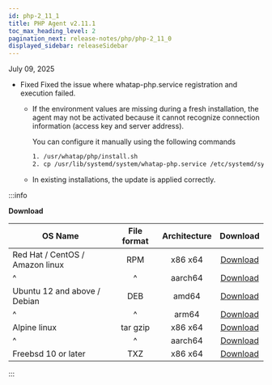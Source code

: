 ```yaml
---
id: php-2_11_1
title: PHP Agent v2.11.1
toc_max_heading_level: 2
pagination_next: release-notes/php/php-2_11_0
displayed_sidebar: releaseSidebar
---
```


July 09, 2025

- <Status priority='0'>Fixed</Status> Fixed the issue where whatap-php.service registration and execution failed.

  - If the environment values are missing during a fresh installation, the agent may not be activated because it cannot recognize connection information (access key and server address).

    You can configure it manually using the following commands

    ```bash title='php command'
    1. /usr/whatap/php/install.sh
    2. cp /usr/lib/systemd/system/whatap-php.service /etc/systemd/system/whatap-php.service
    ```

  - In existing installations, the update is applied correctly.
  
:::info

**Download**

| OS Name                         | File format | Architecture |                                      Download                                     |
| ------------------------------- | :---------: | :----------: | :-------------------------------------------------------------------------------: |
| Red Hat / CentOS / Amazon linux |     RPM     |    x86 x64   |  [Download](https://repo.whatap.io/centos/6/x86_64/whatap-php-2.11-1.x86_64.rpm)  |
| \^                              |      \^     |    aarch64   | [Download](https://repo.whatap.io/centos/7/aarch64/whatap-php-2.11-1.aarch64.rpm) |
| Ubuntu 12 and above / Debian    |     DEB     |     amd64    |   [Download](https://repo.whatap.io/debian/unstable/whatap-php_2.11.1_amd64.deb)  |
| \^                              |      \^     |     arm64    |   [Download](https://repo.whatap.io/debian/unstable/whatap-php_2.11.1_arm64.deb)  |
| Alpine linux                    |   tar gzip  |    x86 x64   |     [Download](https://repo.whatap.io/alpine/x86_64/whatap-php-2.11.1.tar.gz)     |
| \^                              |      \^     |    aarch64   |     [Download](https://repo.whatap.io/alpine/aarch64/whatap-php-2.11.1.tar.gz)    |
| Freebsd 10 or later             |     TXZ     |    x86 x64   |        [Download](https://repo.whatap.io/freebsd/10/whatap-php-2.11.1.txz)        |

:::
